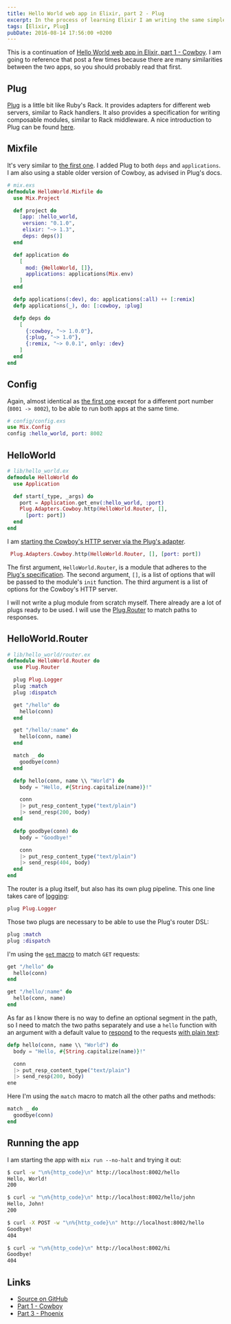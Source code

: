 ```yaml
---
title: Hello World web app in Elixir, part 2 - Plug
excerpt: In the process of learning Elixir I am writing the same simple web app three times, using three different tools. This is the second part - the variant using Plug.
tags: [Elixir, Plug]
pubDate: 2016-08-14 17:56:00 +0200
---
```


This is a continuation of [Hello World web app in Elixir, part&nbsp;1 - Cowboy](/2016/08/14/hello-world-web-app-in-elixir-part-1-cowboy). I am going to reference that post a few times because there are many similarities between the two apps, so you should probably read that first.

## Plug

[Plug](https://github.com/elixir-lang/plug) is a little bit like Ruby's Rack. It provides adapters for different web servers, similar to Rack handlers. It also provides a specification for writing composable modules, similar to Rack middleware. A nice introduction to Plug can be found [here](http://www.brianstorti.com/getting-started-with-plug-elixir/).

## Mixfile

It's very similar to [the first one](/2016/08/14/hello-world-web-app-in-elixir-part-1-cowboy#mixfile). I added Plug to both `deps` and `applications`. I am also using a stable older version of Cowboy, as advised in Plug's docs.

```elixir
# mix.exs
defmodule HelloWorld.Mixfile do
  use Mix.Project

  def project do
    [app: :hello_world,
     version: "0.1.0",
     elixir: "~> 1.3",
     deps: deps()]
  end

  def application do
    [
      mod: {HelloWorld, []},
      applications: applications(Mix.env)
    ]
  end

  defp applications(:dev), do: applications(:all) ++ [:remix]
  defp applications(_), do: [:cowboy, :plug]

  defp deps do
    [
      {:cowboy, "~> 1.0.0"},
      {:plug, "~> 1.0"},
      {:remix, "~> 0.0.1", only: :dev}
    ]
  end
end
```

## Config

Again, almost identical as [the first one](/2016/08/14/hello-world-web-app-in-elixir-part-1-cowboy#config) except for a different port number (`8001 -> 8002`), to be able to run both apps at the same time.

```elixir
# config/config.exs
use Mix.Config
config :hello_world, port: 8002
```

## HelloWorld

```elixir
# lib/hello_world.ex
defmodule HelloWorld do
  use Application

  def start(_type, _args) do
    port = Application.get_env(:hello_world, :port)
    Plug.Adapters.Cowboy.http(HelloWorld.Router, [],
      [port: port])
  end
end
```

I am [starting the Cowboy's HTTP server via the Plug's adapter](https://hexdocs.pm/plug/Plug.Adapters.Cowboy.html#http/3).

```elixir
 Plug.Adapters.Cowboy.http(HelloWorld.Router, [], [port: port])
```

The first argument, `HelloWorld.Router`, is a module that adheres to the [Plug's specification](https://hexdocs.pm/plug/Plug.html). The second argument, `[]`, is a list of options that will be passed to the module's `init` function. The third argument is a list of options for the Cowboy's HTTP server.

I will not write a plug module from scratch myself. There already are a lot of plugs ready to be used. I will use the [Plug.Router](https://hexdocs.pm/plug/Plug.Router.html) to match paths to responses.

## HelloWorld.Router

```elixir
# lib/hello_world/router.ex
defmodule HelloWorld.Router do
  use Plug.Router

  plug Plug.Logger
  plug :match
  plug :dispatch

  get "/hello" do
    hello(conn)
  end

  get "/hello/:name" do
    hello(conn, name)
  end

  match _ do
    goodbye(conn)
  end

  defp hello(conn, name \\ "World") do
    body = "Hello, #{String.capitalize(name)}!"

    conn
    |> put_resp_content_type("text/plain")
    |> send_resp(200, body)
  end

  defp goodbye(conn) do
    body = "Goodbye!"

    conn
    |> put_resp_content_type("text/plain")
    |> send_resp(404, body)
  end
end
```

The router is a plug itself, but also has its own plug pipeline. This one line takes care of [logging](https://hexdocs.pm/plug/Plug.Logger.html):

```elixir
plug Plug.Logger
```

Those two plugs are necessary to be able to use the Plug's router DSL:

```elixir
plug :match
plug :dispatch
```

I'm using the [`get` macro](https://hexdocs.pm/plug/Plug.Router.html#get/3) to match `GET` requests:

```elixir
get "/hello" do
  hello(conn)
end

get "/hello/:name" do
  hello(conn, name)
end
```

As far as I know there is no way to define an optional segment in the path, so I need to match the two paths separately and use a `hello` function with an argument with a default value to [respond](https://hexdocs.pm/plug/Plug.Conn.html#send_resp/3) to the requests [with plain text](https://hexdocs.pm/plug/Plug.Conn.html#put_resp_content_type/3):

```elixir
defp hello(conn, name \\ "World") do
  body = "Hello, #{String.capitalize(name)}!"

  conn
  |> put_resp_content_type("text/plain")
  |> send_resp(200, body)
ene
```

Here I'm using the `match` macro to match all the other paths and methods:

```elixir
match _ do
  goodbye(conn)
end
```

## Running the app

I am starting the app with `mix run --no-halt` and trying it out:

```bash
$ curl -w "\n%{http_code}\n" http://localhost:8002/hello
Hello, World!
200

$ curl -w "\n%{http_code}\n" http://localhost:8002/hello/john
Hello, John!
200

$ curl -X POST -w "\n%{http_code}\n" http://localhost:8002/hello
Goodbye!
404

$ curl -w "\n%{http_code}\n" http://localhost:8002/hi
Goodbye!
404
```

## Links
- [Source on GitHub](https://github.com/angelikatyborska/hello-world-elixir-web-app-in-3-variants/tree/master/variant-2-plug)
- [Part 1 - Cowboy](/2016/08/14/hello-world-web-app-in-elixir-part-1-cowboy)
- [Part 3 - Phoenix](/2016/08/14/hello-world-web-app-in-elixir-part-3-phoenix)
